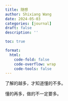 ```yaml
---
title: 随想
author: Shixiang Wang
date: 2024-05-03
categories: [journal]
draft: false
description: ''

toc: true

format:
  html:
    code-fold: false
    code-overflow: wrap
    code-tools: false
---
```


了解的越多，才知道懂的不多。

懂的再多，做的不一定要多。